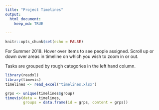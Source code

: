 ```yaml
---
title: "Project Timelines"
output: 
  html_document:
    keep_md: TRUE
    
---
```


```r
knitr::opts_chunk$set(echo = FALSE)
```

For Summer 2018. Hover over items to see people assigned. Scroll up or down over areas in timeline on which you wish to zoom in or out.

Tasks are grouped by rough categories in the left hand column. 

```r
library(readxl)
library(timevis)
timelines <- read_excel("timelines.xlsx")

grps <- unique(timelines$group)
timevis(data = timelines, 
        groups = data.frame(id = grps, content = grps))
```

